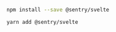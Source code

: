 ```bash {tabTitle:npm}
npm install --save @sentry/svelte
```

```bash {tabTitle:Yarn}
yarn add @sentry/svelte
```
